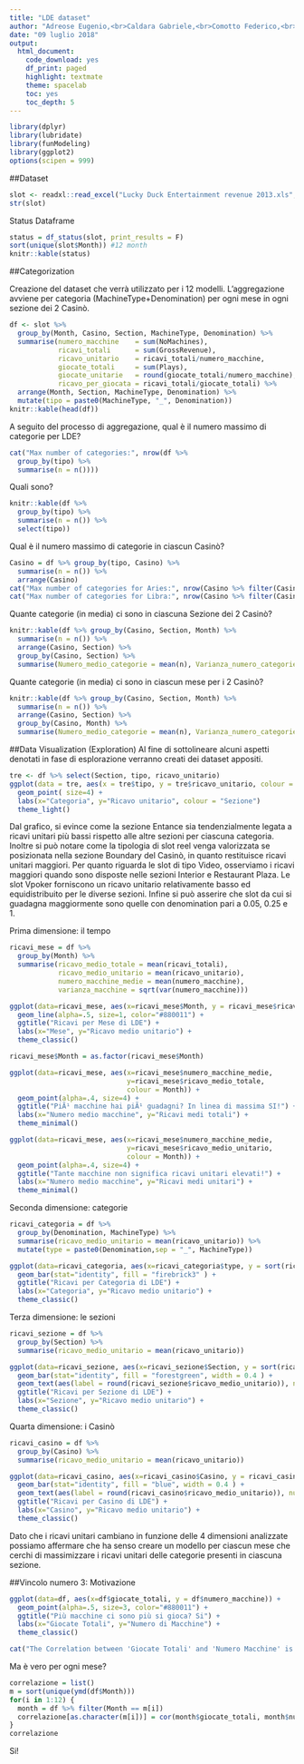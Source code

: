 ```yaml
---
title: "LDE dataset"
author: "Adreose Eugenio,<br>Caldara Gabriele,<br>Comotto Federico,<br>Scardovelli Massimiliano"
date: "09 luglio 2018"
output:
  html_document:
    code_download: yes
    df_print: paged
    highlight: textmate
    theme: spacelab
    toc: yes
    toc_depth: 5
---
```


```r
library(dplyr)
library(lubridate)
library(funModeling)
library(ggplot2)
options(scipen = 999)
```

##Dataset

```r
slot <- readxl::read_excel("Lucky Duck Entertainment revenue 2013.xls", na = c(".", "NA", "NaN"))
str(slot)
```

Status Dataframe
```r
status = df_status(slot, print_results = F)
sort(unique(slot$Month)) #12 month
knitr::kable(status)
```

##Categorization

Creazione del dataset che verrà utilizzato per i 12 modelli. L'aggregazione avviene per categoria (MachineType+Denomination) per ogni mese in ogni sezione dei 2 Casinò.


```r
df <- slot %>%
  group_by(Month, Casino, Section, MachineType, Denomination) %>%
  summarise(numero_macchine    = sum(NoMachines),
            ricavi_totali      = sum(GrossRevenue),
            ricavo_unitario    = ricavi_totali/numero_macchine,
            giocate_totali     = sum(Plays),
            giocate_unitarie   = round(giocate_totali/numero_macchine),
            ricavo_per_giocata = ricavi_totali/giocate_totali) %>%
  arrange(Month, Section, MachineType, Denomination) %>%
  mutate(tipo = paste0(MachineType, "_", Denomination)) 
knitr::kable(head(df))
```

A seguito del processo di aggregazione, qual è il numero massimo di categorie per LDE?
```r
cat("Max number of categories:", nrow(df %>%
  group_by(tipo) %>%
  summarise(n = n())))
```

Quali sono?
```r
knitr::kable(df %>%
  group_by(tipo) %>%
  summarise(n = n()) %>%
  select(tipo))
```

Qual è il numero massimo di categorie in ciascun Casinò?
```r
Casino = df %>% group_by(tipo, Casino) %>%
  summarise(n = n()) %>%
  arrange(Casino)
cat("Max number of categories for Aries:", nrow(Casino %>% filter(Casino == "Aries")), fill = T)
cat("Max number of categories for Libra:", nrow(Casino %>% filter(Casino == "Libra")))
```

Quante categorie (in media) ci sono in ciascuna Sezione dei 2 Casinò?
```r
knitr::kable(df %>% group_by(Casino, Section, Month) %>%
  summarise(n = n()) %>%
  arrange(Casino, Section) %>%
  group_by(Casino, Section) %>%
  summarise(Numero_medio_categorie = mean(n), Varianza_numero_categorie = sqrt(var(n))))
```

Quante categorie (in media) ci sono in ciascun mese per i 2 Casinò?
```r
knitr::kable(df %>% group_by(Casino, Section, Month) %>%
  summarise(n = n()) %>%
  arrange(Casino, Section) %>%
  group_by(Casino, Month) %>%
  summarise(Numero_medio_categorie = mean(n), Varianza_numero_categorie = sqrt(var(n))))
```

##Data Visualization (Exploration)
Al fine di sottolineare alcuni aspetti denotati in fase di esplorazione verranno creati dei dataset appositi.

```r
tre <- df %>% select(Section, tipo, ricavo_unitario)
ggplot(data = tre, aes(x = tre$tipo, y = tre$ricavo_unitario, colour = tre$Section)) +
  geom_point( size=4) +
  labs(x="Categoria", y="Ricavo unitario", colour = "Sezione")
  theme_light()
```
Dal grafico, si evince come la sezione Entance sia tendenzialmente legata a ricavi unitari più bassi rispetto alle altre sezioni per ciascuna categoria. Inoltre si può notare come la tipologia di slot reel venga valorizzata se posizionata nella sezione Boundary del Casinò, in quanto restituisce ricavi unitari maggiori. Per quanto riguarda le slot di tipo Video, osserviamo i ricavi maggiori quando sono disposte nelle sezioni Interior e Restaurant Plaza. Le slot Vpoker forniscono un ricavo unitario relativamente basso ed equidistribuito per le diverse sezioni. Infine si può asserire che slot da cui si guadagna maggiormente sono quelle con denomination pari a 0.05, 0.25 e 1.

Prima dimensione: il tempo
```r
ricavi_mese = df %>% 
  group_by(Month) %>%
  summarise(ricavo_medio_totale = mean(ricavi_totali),
            ricavo_medio_unitario = mean(ricavo_unitario),
            numero_macchine_medie = mean(numero_macchine),
            varianza_macchine = sqrt(var(numero_macchine)))

ggplot(data=ricavi_mese, aes(x=ricavi_mese$Month, y = ricavi_mese$ricavo_medio_unitario)) +
  geom_line(alpha=.5, size=1, color="#880011") +
  ggtitle("Ricavi per Mese di LDE") +
  labs(x="Mese", y="Ricavo medio unitario") +
  theme_classic()

ricavi_mese$Month = as.factor(ricavi_mese$Month)

ggplot(data=ricavi_mese, aes(x=ricavi_mese$numero_macchine_medie,
                             y=ricavi_mese$ricavo_medio_totale,
                             colour = Month)) +
  geom_point(alpha=.4, size=4) +
  ggtitle("PiÃ¹ macchine hai piÃ¹ guadagni? In linea di massima SI!") +
  labs(x="Numero medio macchine", y="Ricavi medi totali") + 
  theme_minimal()

ggplot(data=ricavi_mese, aes(x=ricavi_mese$numero_macchine_medie,
                             y=ricavi_mese$ricavo_medio_unitario,
                             colour = Month)) +
  geom_point(alpha=.4, size=4) +
  ggtitle("Tante macchine non significa ricavi unitari elevati!") +
  labs(x="Numero medio macchine", y="Ricavi medi unitari") + 
  theme_minimal()
```
 
Seconda dimensione: categorie
```r
ricavi_categoria = df %>%
  group_by(Denomination, MachineType) %>%
  summarise(ricavo_medio_unitario = mean(ricavo_unitario)) %>%
  mutate(type = paste0(Denomination,sep = "_", MachineType))

ggplot(data=ricavi_categoria, aes(x=ricavi_categoria$type, y = sort(ricavi_categoria$ricavo_medio_unitario))) +
  geom_bar(stat="identity", fill = "firebrick3" ) +
  ggtitle("Ricavi per Categoria di LDE") +
  labs(x="Categoria", y="Ricavo medio unitario") +
  theme_classic() 

```

Terza dimensione: le sezioni
```r
ricavi_sezione = df %>% 
  group_by(Section) %>%
  summarise(ricavo_medio_unitario = mean(ricavo_unitario))

ggplot(data=ricavi_sezione, aes(x=ricavi_sezione$Section, y = sort(ricavi_sezione$ricavo_medio_unitario))) +
  geom_bar(stat="identity", fill = "forestgreen", width = 0.4 ) +
  geom_text(aes(label = round(ricavi_sezione$ricavo_medio_unitario)), nudge_y = 700 ) +
  ggtitle("Ricavi per Sezione di LDE") +
  labs(x="Sezione", y="Ricavo medio unitario") +
  theme_classic() 

```

Quarta dimensione: i Casinò
```r
ricavi_casino = df %>% 
  group_by(Casino) %>%
  summarise(ricavo_medio_unitario = mean(ricavo_unitario))

ggplot(data=ricavi_casino, aes(x=ricavi_casino$Casino, y = ricavi_casino$ricavo_medio_unitario)) +
  geom_bar(stat="identity", fill = "blue", width = 0.4 ) +
  geom_text(aes(label = round(ricavi_casino$ricavo_medio_unitario)), nudge_y = 700 ) +
  ggtitle("Ricavi per Casino di LDE") +
  labs(x="Casino", y="Ricavo medio unitario") +
  theme_classic()
```

Dato che i ricavi unitari cambiano in funzione delle 4 dimensioni analizzate possiamo affermare che ha senso creare un modello per ciascun mese che cerchi di massimizzare i ricavi unitari delle categorie presenti in ciascuna sezione.

##Vincolo numero 3: Motivazione

```r
ggplot(data=df, aes(x=df$giocate_totali, y = df$numero_macchine)) +
  geom_point(alpha=.5, size=3, color="#880011") +
  ggtitle("Più macchine ci sono più si gioca? Si") +
  labs(x="Giocate Totali", y="Numero di Macchine") +
  theme_classic()

cat("The Correlation between 'Giocate Totali' and 'Numero Macchine' is:",cor(df$giocate_totali, df$numero_macchine))
```

Ma è vero per ogni mese?
```r
correlazione = list()
m = sort(unique(ymd(df$Month)))
for(i in 1:12) {
  month = df %>% filter(Month == m[i])
  correlazione[as.character(m[i])] = cor(month$giocate_totali, month$numero_macchine)
}
correlazione
```

Si!
